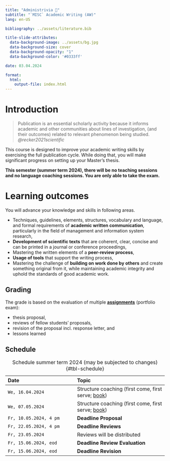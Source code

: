 ```yaml
---
title: "Administrivia 🧐"  
subtitle: "`MISC` Academic Writing (AW)"
lang: en-US

bibliography: ../assets/literature.bib

title-slide-attributes:
  data-background-image: ../assets/bg.jpg
  data-background-size: cover
  data-background-opacity: "1"
  data-background-color: '#0333ff'

date: 03.04.2024

format: 
  html:
    output-file: index.html
---
```


# Introduction {.vertical-center background-color="#0333ff" background-image="../assets/bg.jpg"}

> Publication is an essential scholarly activity because it informs academic and other communities about lines of investigation, (and their outcomes) related to relevant phenomenon being studied. *@recker2021scientific*

:::notes
This course is designed to improve your academic writing skills by exercising the full publication cycle. While doing that, you will make significant progress on setting up your Master's thesis.

**This semester (summer term 2024), there will be no teaching sessions and no language coaching sessions. You are only able to take the exam.**
:::

# Learning outcomes

You will advance your knowledge and skills in following areas.

:::incremental
- Techniques, guidelines, elements, structures, vocabulary and language, and formal requirements of __academic written communication__, particularly in the field of management and information system research,
- __Development of scientific texts__ that are coherent, clear, concise and can be printed in a journal or conference proceedings,
- Mastering the written elements of a __peer-review process__,
- __Usage of tools__ that support the writing process,
- Mastering the challenge of __building on work done by others__ and create something original from it, while maintaining academic integrity and uphold the standards of good academic work.
:::

## Grading

The grade is based on the evaluation of multiple __[assignments](../assignment/)__ (portfolio exam):

:::incremental
- thesis proposal,
- reviews of fellow students' proposals,
- revision of the proposal incl. response letter, and
- lessons learned
:::

## Schedule {.scrollable .smaller}

|Date                    |Topic                          | 
|:-----------------------|:------------------------------|
|`We, 16.04.2024`        |Structure coaching (first come, first serve; [book](https://calendly.com/awe-hnu/academic-writing?month=2023-11)) |
|`We, 07.05.2024`        |Structure coaching (first come, first serve; [book](https://calendly.com/awe-hnu/academic-writing?month=2023-11)) |
|`Fr, 10.05.2024, 4 pm`  |__Deadline Proposal__          |
|`Fr, 22.05.2024, 4 pm`  |__Deadline Reviews__           |
|`Fr, 23.05.2024`        |Reviews will be distributed    |
|`Fr, 15.06.2024, eod`   |__Deadline Review Evaluation__ |
|`Fr, 15.06.2024, eod`   |__Deadline Revision__          |

: Schedule summer term 2024 (may be subjected to changes) {#tbl-schedule}